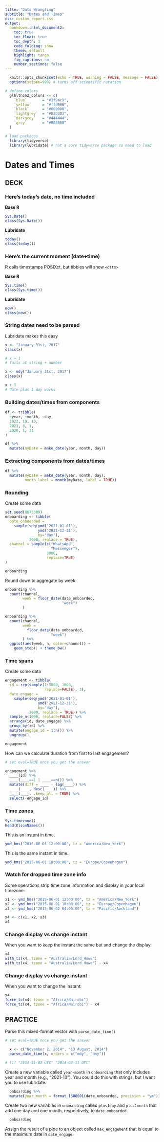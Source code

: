 ```yaml
---
title: "Data Wrangling"
subtitle: "Dates and Times"
css: custom_report.css
output: 
  bookdown::html_document2:
    toc: true
    toc_float: true
    toc_depth: 1
    code_folding: show
    theme: default
    highlight: tango
    fig_captions: no
    number_sections: false
---
```


```r
  knitr::opts_chunk$set(echo = TRUE, warning = FALSE, message = FALSE)
  options(scipen=999) # turns off scientific notation

# define colors
  glhlth562_colors <- c(
    `blue`       = "#1f9ac9",
    `yellow`     = "#ffd966",
    `black`      = "#000000",
    `lightgrey`  = "#D3D3D3",
    `darkgrey`   = "#444444",
    `grey`       = "#808080"
  )

# load packages
  library(tidyverse)
  library(lubridate) # not a core tidyverse package so need to load
```

# Dates and Times

## DECK

### Here's today's date, no time included

**Base R**
```r
Sys.Date()
class(Sys.Date())
```

**Lubridate**
```r
today()
class(today())
```

### Here's the current moment (date+time)

R calls timestamps POSIXct, but tibbles will show `<dttm>`

**Base R**
```r
Sys.time()
class(Sys.time())
```

**Lubridate**
```r
now()
class(now())
```


### String dates need to be parsed

Lubridate makes this easy

```r
x <- "January 31st, 2017"
class(x)

# x + 1 
# fails at string + number
```


```r
x <- mdy("January 31st, 2017")
class(x)

x + 1
# date plus 1 day works
```

### Building dates/times from components

```r
df <- tribble(
  ~year, ~month, ~day,
  2022, 10, 10,
  2021, 8, 1,
  2020, 1, 31
)

df %>% 
  mutate(myDate = make_date(year, month, day))
```

### Extracting components from dates/times

```r
df %>% 
  mutate(myDate = make_date(year, month, day),
         month_label = month(myDate, label = TRUE))
```

### Rounding

Create some data

```r
set.seed(8675309)
onboarding <- tibble(
  date_onboarded = 
    sample(seq(ymd('2021-01-01'), 
               ymd('2021-12-31'), 
               by="day"), 
           3000, replace = TRUE),
  channel = sample(c("WhatsApp", 
                     "Messenger"), 
                   3000, 
                   replace=TRUE)
)

onboarding
```

Round down to aggregate by week:

```r
onboarding %>%
  count(channel, 
        week = floor_date(date_onboarded, 
                          "week")
        )
```

```r
onboarding %>%
  count(channel, 
        week = 
          floor_date(date_onboarded, 
                     "week")
        ) %>% 
  ggplot(aes(week, n, color=channel)) +
    geom_step() + theme_bw()
```


### Time spans

Create some data

```r
engagement <- tibble(
  id = rep(sample(1:3000, 1000, 
                  replace=FALSE), 3),
  date_engage = 
    sample(seq(ymd('2021-01-01'), 
               ymd('2021-12-31'), 
               by="day"), 
           3000, replace = TRUE)) %>%
  sample_n(1000, replace=FALSE) %>%
  arrange(id, date_engage) %>%
  group_by(id) %>%
  mutate(engage_id = 1:n()) %>% 
  ungroup()

engagement
```

How can we calculate duration from first to last engagement?

```r
# set eval=TRUE once you get the answer

engagement %>%
  ____(id) %>%
  ____(____==1 | ____==n()) %>%
  mutate(diff = ____ - lag(____)) %>%
  ____(____, desc(____)) %>%
  ____(____, .keep_all = TRUE) %>%
  select(-engage_id)
```

### Time zones

```r
Sys.timezone()
head(OlsonNames())
```

This is an instant in time.

```r
ymd_hms("2015-06-01 12:00:00", tz = "America/New_York")
```

This is the same instant in time.

```r
ymd_hms("2015-06-01 18:00:00", tz = "Europe/Copenhagen")
```

### Watch for dropped time zone info

Some operations strip time zone information and display in your local timezone:

```r
x1 <- ymd_hms("2015-06-01 12:00:00", tz = "America/New_York")
x2 <- ymd_hms("2015-06-01 18:00:00", tz = "Europe/Copenhagen")
x3 <- ymd_hms("2015-06-02 04:00:00", tz = "Pacific/Auckland")

x4 <- c(x1, x2, x3)
x4
```

### Change display vs change instant

When you want to keep the instant the same but and change the display:

```r
x4
with_tz(x4, tzone = "Australia/Lord_Howe")
with_tz(x4, tzone = "Australia/Lord_Howe") - x4
```

### Change display vs change instant

When you want to change the instant:

```r
x4
force_tz(x4, tzone = "Africa/Nairobi")
force_tz(x4, tzone = "Africa/Nairobi") - x4
```

## PRACTICE

Parse this mixed-format vector with `parse_date_time()`

```r
# set eval=TRUE once you get the answer

  x <- c("November 2, 2014", "13 August, 2014")
  parse_date_time(x, orders = c("mdy", "dmy"))
  
# [1] "2014-11-02 UTC" "2014-08-13 UTC"
```

Create a new variable called `year-month` in `onboarding` that only includes year and month (e.g., "2021-10"). You could do this with strings, but I want you to use lubridate.

```r
  onboarding %>%
  mutate(year_month = format_ISO8601(date_onboarded, precision = "ym"))
```

Create two new variables in `onboarding` called `plus1day` and `plus1month` that add one day and one month, respectively, to `date_onboarded`.

```r
  onboarding
```

Assign the result of a pipe to an object called `max_engagement` that is equal to the maximum date in `date_engage`.

```r

```




